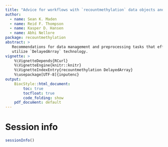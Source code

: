 ```yaml
---
title: "Advice for workflows with `recountmethylation` data objects and `DelayedArray`"
author:
  - name: Sean K. Maden
  - name: Reid F. Thompson
  - name: Kasper D. Hansen
  - name: Abhi Nellore
package: recountmethylation
abstract: >
   Recommendations for data management and preprocessing tasks that effectively 
   utilize `DelayedArray` technology.
vignette: >
    %\VignetteDepends{RCurl}
    %\VignetteEngine{knitr::knitr} 
    %\VignetteIndexEntry{recountmethylation DelayedArray} 
    %\usepackage[UTF-8]{inputenc}
output:
    BiocStyle::html_document:
        toc: true
        tocfloat: true
        code_folding: show
    pdf_document: default
---
```


# Session info
```r
sessionInfo()
```

